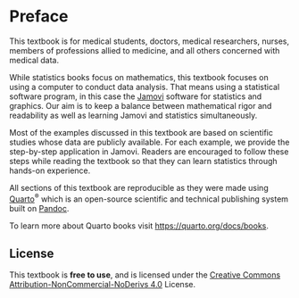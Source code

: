 # Preface {.unnumbered}

This textbook is for medical students, doctors, medical researchers, nurses, members of professions allied to medicine, and all others concerned with medical data.

While statistics books focus on mathematics, this textbook focuses on using a computer to conduct data analysis. That means using a statistical software program, in this case the [Jamovi](https://www.jamovi.org/) software for statistics and graphics. Our aim is to keep a balance between mathematical rigor and readability as well as learning Jamovi and statistics simultaneously.

Most of the examples discussed in this textbook are based on scientific studies whose data are publicly available. For each example, we provide the step-by-step application in Jamovi. Readers are encouraged to follow these steps while reading the textbook so that they can learn statistics through hands-on experience.

All sections of this textbook are reproducible as they were made using [Quarto](https://quarto.org/)^®^ which is an open-source scientific and technical publishing system built on [Pandoc](https://pandoc.org/).

To learn more about Quarto books visit <https://quarto.org/docs/books>.

## License

This textbook is **free to use**, and is licensed under the [Creative Commons Attribution-NonCommercial-NoDerivs 4.0](https://creativecommons.org/licenses/by-nc-nd/4.0/) License.
